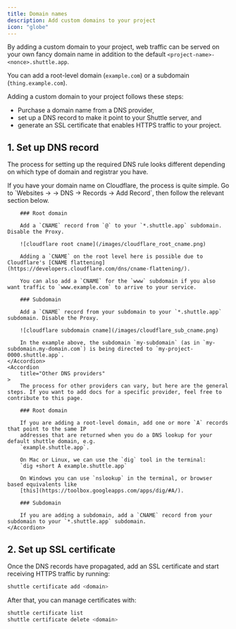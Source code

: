 ```yaml
---
title: Domain names
description: Add custom domains to your project
icon: "globe"
---
```


<Snippet file="pro-feature.mdx" />

By adding a custom domain to your project, web traffic can be served on your own fancy domain name in addition to the default `<project-name>-<nonce>.shuttle.app`.

You can add a root-level domain (`example.com`) or a subdomain (`thing.example.com`).

Adding a custom domain to your project follows these steps:
- Purchase a domain name from a DNS provider,
- set up a DNS record to make it point to your Shuttle server, and
- generate an SSL certificate that enables HTTPS traffic to your project.

## 1. Set up DNS record

The process for setting up the required DNS rule looks different depending on which type of domain and registrar you have.

<AccordionGroup>
    <Accordion
        title="Cloudflare"
    >
        If you have your domain name on Cloudflare, the process is quite simple. Go to `Websites -> <your domain> -> DNS -> Records -> Add Record`, then follow the relevant section below.

        ### Root domain

        Add a `CNAME` record from `@` to your `*.shuttle.app` subdomain. Disable the Proxy.

        ![cloudflare root cname](/images/cloudflare_root_cname.png)

        Adding a `CNAME` on the root level here is possible due to Cloudflare's [CNAME flattening](https://developers.cloudflare.com/dns/cname-flattening/).

        You can also add a `CNAME` for the `www` subdomain if you also want traffic to `www.example.com` to arrive to your service.

        ### Subdomain

        Add a `CNAME` record from your subdomain to your `*.shuttle.app` subdomain. Disable the Proxy.

        ![cloudflare subdomain cname](/images/cloudflare_sub_cname.png)

        In the example above, the subdomain `my-subdomain` (as in `my-subdomain.my-domain.com`) is being directed to `my-project-0000.shuttle.app`.
    </Accordion>
    <Accordion
        title="Other DNS providers"
    >
        The process for other providers can vary, but here are the general steps. If you want to add docs for a specific provider, feel free to contribute to this page.

        ### Root domain

        If you are adding a root-level domain, add one or more `A` records that point to the same IP
        addresses that are returned when you do a DNS lookup for your default shuttle domain, e.g.
        `example.shuttle.app`.

        On Mac or Linux, we can use the `dig` tool in the terminal:
        `dig +short A example.shuttle.app`

        On Windows you can use `nslookup` in the terminal, or browser based equivalents like
        [this](https://toolbox.googleapps.com/apps/dig/#A/).

        ### Subdomain

        If you are adding a subdomain, add a `CNAME` record from your subdomain to your `*.shuttle.app` subdomain.
    </Accordion>
</AccordionGroup>

## 2. Set up SSL certificate

Once the DNS records have propagated, add an SSL certificate and start receiving HTTPS traffic by running:

```bash
shuttle certificate add <domain>
```

After that, you can manage certificates with:

```bash
shuttle certificate list
shuttle certificate delete <domain>
```

